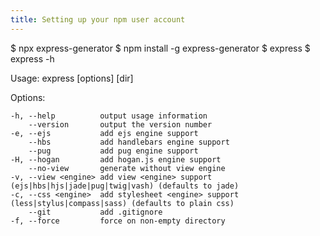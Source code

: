 ```yaml
---
title: Setting up your npm user account
---
```


<!-- edit the output of Index in `src/nav-base.yml` -->
<Index />
$ npx express-generator
$ npm install -g express-generator
$ express
$ express -h

  Usage: express [options] [dir]

  Options:

    -h, --help          output usage information
        --version       output the version number
    -e, --ejs           add ejs engine support
        --hbs           add handlebars engine support
        --pug           add pug engine support
    -H, --hogan         add hogan.js engine support
        --no-view       generate without view engine
    -v, --view <engine> add view <engine> support (ejs|hbs|hjs|jade|pug|twig|vash) (defaults to jade)
    -c, --css <engine>  add stylesheet <engine> support (less|stylus|compass|sass) (defaults to plain css)
        --git           add .gitignore
    -f, --force         force on non-empty directory
